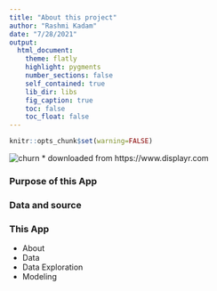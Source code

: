 ```yaml
---
title: "About this project"
author: "Rashmi Kadam"
date: "7/28/2021"
output: 
  html_document:
    theme: flatly
    highlight: pygments
    number_sections: false
    self_contained: true
    lib_dir: libs
    fig_caption: true
    toc: false
    toc_float: false
---
```


```r
knitr::opts_chunk$set(warning=FALSE)
```

![churn](custChurn.jpeg)
* downloaded from https://www.displayr.com

### Purpose of this App

### Data and source

### This App
* About
* Data
* Data Exploration
* Modeling






